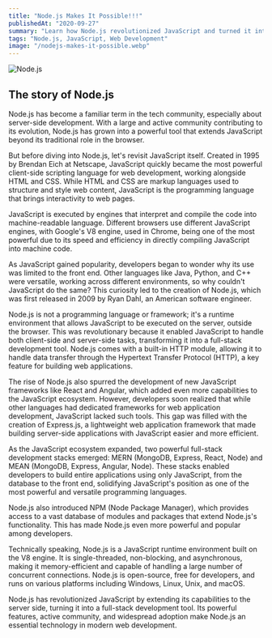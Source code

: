 ```yaml
---
title: "Node.js Makes It Possible!!!"
publishedAt: "2020-09-27"
summary: "Learn how Node.js revolutionized JavaScript and turned it into a full-stack development tool."
tags: "Node.js, JavaScript, Web Development"
image: "/nodejs-makes-it-possible.webp"
---
```


<Image
  src="/blog/nodejs-makes-it-possible.webp"
  alt="Node.js"
  width={640}
  height={500}
/>

## The story of Node.js

Node.js has become a familiar term in the tech community, especially about server-side development. With a large and active community contributing to its evolution, Node.js has grown into a powerful tool that extends JavaScript beyond its traditional role in the browser.

But before diving into Node.js, let's revisit JavaScript itself. Created in 1995 by Brendan Eich at Netscape, JavaScript quickly became the most powerful client-side scripting language for web development, working alongside HTML and CSS. While HTML and CSS are markup languages used to structure and style web content, JavaScript is the programming language that brings interactivity to web pages.

JavaScript is executed by engines that interpret and compile the code into machine-readable language. Different browsers use different JavaScript engines, with Google's V8 engine, used in Chrome, being one of the most powerful due to its speed and efficiency in directly compiling JavaScript into machine code.

As JavaScript gained popularity, developers began to wonder why its use was limited to the front end. Other languages like Java, Python, and C++ were versatile, working across different environments, so why couldn't JavaScript do the same? This curiosity led to the creation of Node.js, which was first released in 2009 by Ryan Dahl, an American software engineer.

Node.js is not a programming language or framework; it's a runtime environment that allows JavaScript to be executed on the server, outside the browser. This was revolutionary because it enabled JavaScript to handle both client-side and server-side tasks, transforming it into a full-stack development tool. Node.js comes with a built-in HTTP module, allowing it to handle data transfer through the Hypertext Transfer Protocol (HTTP), a key feature for building web applications.

The rise of Node.js also spurred the development of new JavaScript frameworks like React and Angular, which added even more capabilities to the JavaScript ecosystem. However, developers soon realized that while other languages had dedicated frameworks for web application development, JavaScript lacked such tools. This gap was filled with the creation of Express.js, a lightweight web application framework that made building server-side applications with JavaScript easier and more efficient.

As the JavaScript ecosystem expanded, two powerful full-stack development stacks emerged: MERN (MongoDB, Express, React, Node) and MEAN (MongoDB, Express, Angular, Node). These stacks enabled developers to build entire applications using only JavaScript, from the database to the front end, solidifying JavaScript's position as one of the most powerful and versatile programming languages.

Node.js also introduced NPM (Node Package Manager), which provides access to a vast database of modules and packages that extend Node.js's functionality. This has made Node.js even more powerful and popular among developers.

Technically speaking, Node.js is a JavaScript runtime environment built on the V8 engine. It is single-threaded, non-blocking, and asynchronous, making it memory-efficient and capable of handling a large number of concurrent connections. Node.js is open-source, free for developers, and runs on various platforms including Windows, Linux, Unix, and macOS.

Node.js has revolutionized JavaScript by extending its capabilities to the server side, turning it into a full-stack development tool. Its powerful features, active community, and widespread adoption make Node.js an essential technology in modern web development.
